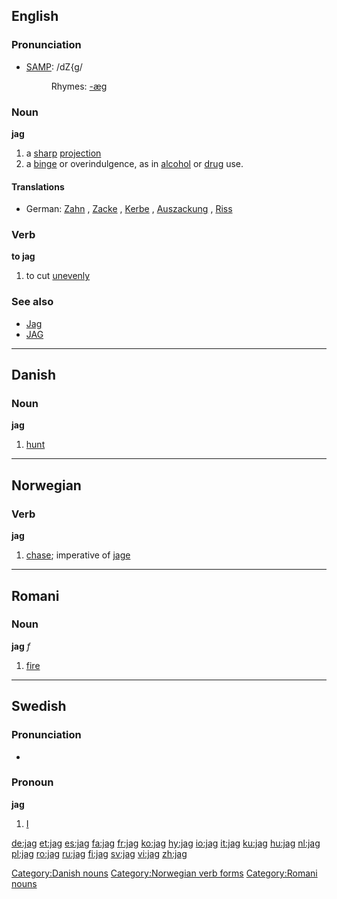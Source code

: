 {{see|Jag|JAG}}
==English==

===Pronunciation===
*[[w:SAMPA|SAMP]]: /dZ{g/
*:Rhymes: [[Rhymes:English:-æɡ|-æɡ]]

===Noun===
'''jag'''

# a [[sharp]] [[projection]]
# a [[binge]] or overindulgence, as in [[alcohol]] or [[drug]] use.

====Translations====
*German: [[Zahn]] {{m}}, [[Zacke]] {{f}}, [[Kerbe]] {{f}}, [[Auszackung]] {{f}}, [[Riss]] {{m}}

===Verb===
'''to jag'''

# to cut [[unevenly]]

===See also===
*[[Jag]]
*[[JAG]]

----

==Danish==

=== Noun ===
'''jag'''

#[[hunt]]

[[Category:Danish nouns]]

----

==Norwegian==
===Verb===
[[Category:Norwegian verb forms]]
'''jag'''
#[[chase]]; imperative of [[jage]]

----

==Romani==

===Noun===
'''jag''' ''f''

# [[fire]]

[[Category:Romani nouns]]


----

==Swedish==
===Pronunciation===
*{{IPA|/ˈjɑːg/|lang=sv}}

===Pronoun===
'''jag'''

#[[I]]

[[de:jag]]
[[et:jag]]
[[es:jag]]
[[fa:jag]]
[[fr:jag]]
[[ko:jag]]
[[hy:jag]]
[[io:jag]]
[[it:jag]]
[[ku:jag]]
[[hu:jag]]
[[nl:jag]]
[[pl:jag]]
[[ro:jag]]
[[ru:jag]]
[[fi:jag]]
[[sv:jag]]
[[vi:jag]]
[[zh:jag]]